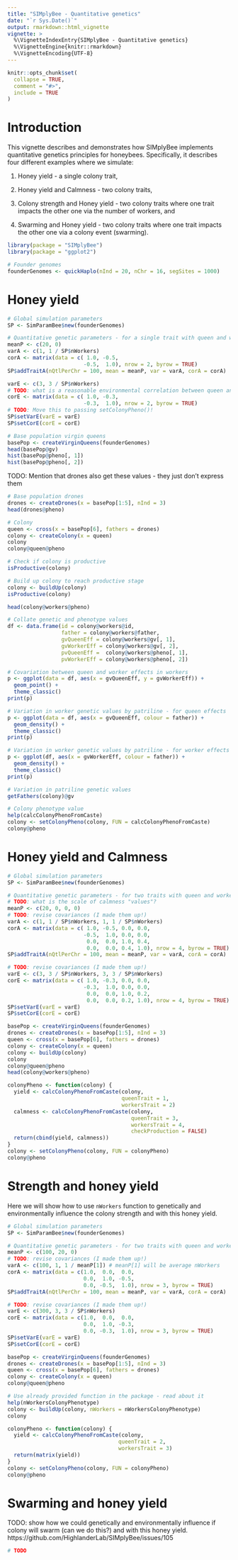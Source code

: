 ```yaml
---
title: "SIMplyBee - Quantitative genetics"
date: "`r Sys.Date()`"
output: rmarkdown::html_vignette
vignette: >
  %\VignetteIndexEntry{SIMplyBee - Quantitative genetics}
  %\VignetteEngine{knitr::rmarkdown}
  %\VignetteEncoding{UTF-8}
---
```


```r
knitr::opts_chunk$set(
  collapse = TRUE,
  comment = "#>",
  include = TRUE
)
```

# Introduction

This vignette describes and demonstrates how SIMplyBee implements quantitative
genetics principles for honeybees. Specifically, it describes four different
examples where we simulate:

  1. Honey yield - a single colony trait,
  
  2. Honey yield and Calmness - two colony traits,
  
  3. Colony strength and Honey yield - two colony traits where one trait impacts
     the other one via the number of workers, and
  
  4. Swarming and Honey yield - two colony traits where one trait impacts the
     other one via a colony event (swarming).

```r
library(package = "SIMplyBee")
library(package = "ggplot2")
```

```r
# Founder genomes
founderGenomes <- quickHaplo(nInd = 20, nChr = 16, segSites = 1000)
```

# Honey yield 

```r
# Global simulation parameters
SP <- SimParamBee$new(founderGenomes)

# Quantitative genetic parameters - for a single trait with queen and worker genetic effects
meanP <- c(20, 0)
varA <- c(1, 1 / SP$nWorkers)
corA <- matrix(data = c( 1.0, -0.5, 
                        -0.5,  1.0), nrow = 2, byrow = TRUE)
SP$addTraitA(nQtlPerChr = 100, mean = meanP, var = varA, corA = corA)

varE <- c(3, 3 / SP$nWorkers)
# TODO: what is a reasonable environmental correlation between queen and worker effects?
corE <- matrix(data = c( 1.0, -0.3, 
                        -0.3,  1.0), nrow = 2, byrow = TRUE)
# TODO: Move this to passing setColonyPheno()!
SP$setVarE(varE = varE)
SP$setCorE(corE = corE)
```

```r
# Base population virgin queens
basePop <- createVirginQueens(founderGenomes)
head(basePop@gv)
hist(basePop@pheno[, 1])
hist(basePop@pheno[, 2])
```

TODO: Mention that drones also get these values - they just don't express them

```r
# Base population drones
drones <- createDrones(x = basePop[1:5], nInd = 3)
head(drones@pheno)
```

```r
# Colony
queen <- cross(x = basePop[6], fathers = drones)
colony <- createColony(x = queen)
colony
colony@queen@pheno
```

```r
# Check if colony is productive
isProductive(colony)

# Build up colony to reach productive stage
colony <- buildUp(colony)
isProductive(colony)
```

```r
head(colony@workers@pheno)
```

```r
# Collate genetic and phenotype values
df <- data.frame(id = colony@workers@id,
                 father = colony@workers@father,
                 gvQueenEff = colony@workers@gv[, 1],
                 gvWorkerEff = colony@workers@gv[, 2],
                 pvQueenEff =  colony@workers@pheno[, 1],
                 pvWorkerEff = colony@workers@pheno[, 2])
```

```r
# Covariation between queen and worker effects in workers
p <- ggplot(data = df, aes(x = gvQueenEff, y = gvWorkerEff)) +
  geom_point() +
  theme_classic()
print(p)
```

```r
# Variation in worker genetic values by patriline - for queen effects
p <- ggplot(data = df, aes(x = gvQueenEff, colour = father)) +
  geom_density() +
  theme_classic()
print(p)
```

```r
# Variation in worker genetic values by patriline - for worker effects
p <- ggplot(df, aes(x = gvWorkerEff, colour = father)) +
  geom_density() +
  theme_classic()
print(p)
```

```r
# Variation in patriline genetic values
getFathers(colony)@gv
```

```r
# Colony phenotype value
help(calcColonyPhenoFromCaste)
colony <- setColonyPheno(colony, FUN = calcColonyPhenoFromCaste)
colony@pheno
```

# Honey yield and Calmness

```r
# Global simulation parameters
SP <- SimParamBee$new(founderGenomes)

# Quantitative genetic parameters - for two traits with queen and worker genetic effects
# TODO: what is the scale of calmness "values"?
meanP <- c(20, 0, 0, 0)
# TODO: revise covariances (I made them up!)
varA <- c(1, 1 / SP$nWorkers, 1, 1 / SP$nWorkers)
corA <- matrix(data = c( 1.0, -0.5, 0.0, 0.0, 
                        -0.5,  1.0, 0.0, 0.0,
                         0.0,  0.0, 1.0, 0.4,
                         0.0,  0.0, 0.4, 1.0), nrow = 4, byrow = TRUE)
SP$addTraitA(nQtlPerChr = 100, mean = meanP, var = varA, corA = corA)

# TODO: revise covariances (I made them up!)
varE <- c(3, 3 / SP$nWorkers, 3, 3 / SP$nWorkers)
corE <- matrix(data = c( 1.0, -0.3, 0.0, 0.0,
                        -0.3,  1.0, 0.0, 0.0,
                         0.0,  0.0, 1.0, 0.2,
                         0.0,  0.0, 0.2, 1.0), nrow = 4, byrow = TRUE)
SP$setVarE(varE = varE)
SP$setCorE(corE = corE)
```

```r
basePop <- createVirginQueens(founderGenomes)
drones <- createDrones(x = basePop[1:5], nInd = 3)
queen <- cross(x = basePop[6], fathers = drones)
colony <- createColony(x = queen)
colony <- buildUp(colony)
colony
colony@queen@pheno
head(colony@workers@pheno)
```

```r
colonyPheno <- function(colony) {
  yield <- calcColonyPhenoFromCaste(colony,
                                    queenTrait = 1,
                                    workersTrait = 2)
  calmness <- calcColonyPhenoFromCaste(colony,
                                       queenTrait = 3,
                                       workersTrait = 4,
                                       checkProduction = FALSE)
  return(cbind(yield, calmness))
}
colony <- setColonyPheno(colony, FUN = colonyPheno)
colony@pheno
```

# Strength and honey yield

Here we will show how to use `nWorkers` function to genetically and
environmentally influence the colony strength and with this honey yield.

```r
# Global simulation parameters
SP <- SimParamBee$new(founderGenomes)

# Quantitative genetic parameters - for two traits with queen and worker genetic effects
meanP <- c(100, 20, 0)
# TODO: revise covariances (I made them up!)
varA <- c(100, 1, 1 / meanP[1]) # meanP[1] will be average nWorkers
corA <- matrix(data = c(1.0,  0.0,  0.0,
                        0.0,  1.0, -0.5, 
                        0.0, -0.5,  1.0), nrow = 3, byrow = TRUE)
SP$addTraitA(nQtlPerChr = 100, mean = meanP, var = varA, corA = corA)

# TODO: revise covariances (I made them up!)
varE <- c(300, 3, 3 / SP$nWorkers)
corE <- matrix(data = c(1.0,  0.0,  0.0,
                        0.0,  1.0, -0.3,
                        0.0, -0.3,  1.0), nrow = 3, byrow = TRUE)
SP$setVarE(varE = varE)
SP$setCorE(corE = corE)
```

```r
basePop <- createVirginQueens(founderGenomes)
drones <- createDrones(x = basePop[1:5], nInd = 3)
queen <- cross(x = basePop[6], fathers = drones)
colony <- createColony(x = queen)
colony@queen@pheno
```

```r
# Use already provided function in the package - read about it
help(nWorkersColonyPhenotype)
colony <- buildUp(colony, nWorkers = nWorkersColonyPhenotype)
colony
```

```r
colonyPheno <- function(colony) {
  yield <- calcColonyPhenoFromCaste(colony,
                                   queenTrait = 2,
                                   workersTrait = 3)
  return(matrix(yield))
}
colony <- setColonyPheno(colony, FUN = colonyPheno)
colony@pheno
```

# Swarming and honey yield

TODO: show how we could genetically and environmentally influence if colony will swarm (can we do this?) and with this honey yield. https://github.com/HighlanderLab/SIMplyBee/issues/105

```r
# TODO
```
